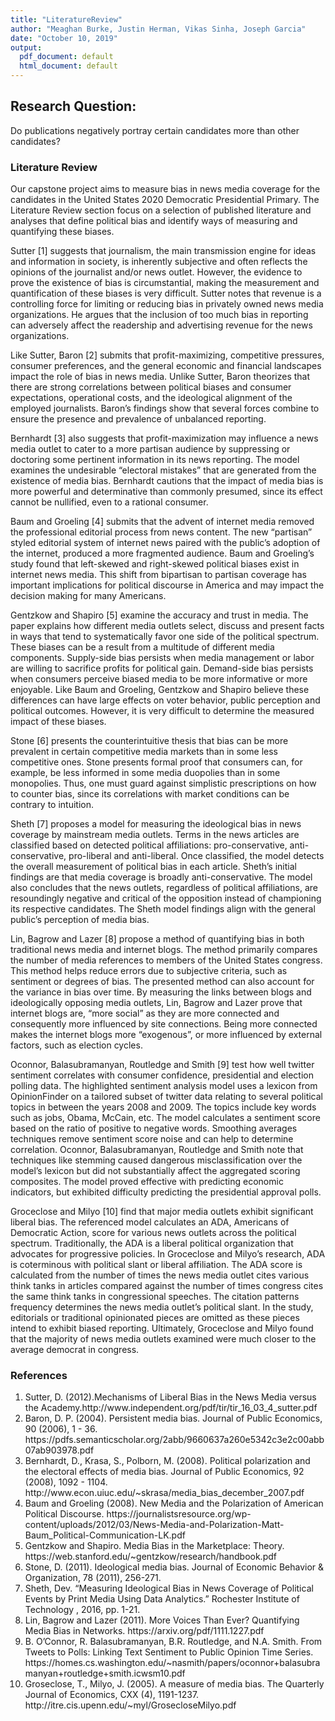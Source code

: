 ---
title: "LiteratureReview"
author: "Meaghan Burke, Justin Herman, Vikas Sinha, Joseph Garcia"
date: "October 10, 2019"
output:
  pdf_document: default
  html_document: default
---

## Research Question: 

Do publications negatively portray certain candidates more than other candidates?

### Literature Review

Our capstone project aims to measure bias in news media coverage for the candidates in the United States 2020 Democratic Presidential Primary. The Literature Review section focus on a selection of published literature and analyses that define political bias and identify ways of measuring and quantifying these biases. 

Sutter [1] suggests that journalism, the main transmission engine for ideas and information in society, is inherently subjective and often reflects the opinions of the journalist and/or news outlet. However, the evidence to prove the existence of bias is circumstantial, making the measurement and quantification of these biases is very difficult. Sutter notes that revenue is a controlling force for limiting or reducing bias in privately owned news media organizations. He argues that the inclusion of too much bias in reporting can adversely affect the readership and advertising revenue for the news organizations.

Like Sutter, Baron [2] submits that profit-maximizing, competitive pressures, consumer preferences, and the general economic and financial landscapes impact the role of bias in news media. Unlike Sutter, Baron theorizes that there are strong correlations between political biases and consumer expectations, operational costs, and the ideological alignment of the employed journalists. Baron's findings show that several forces combine to ensure the presence and prevalence of unbalanced reporting.

Bernhardt [3] also suggests that profit-maximization may influence a news media outlet to cater to a more partisan audience by suppressing or doctoring some pertinent information in its news reporting. The model examines the undesirable "electoral mistakes" that are generated from the existence of media bias. Bernhardt cautions that the impact of media bias is more powerful and determinative than commonly presumed, since its effect cannot be nullified, even to a rational consumer.

Baum and Groeling [4] submits that the advent of internet media removed the professional editorial process from news content. The new "partisan" styled editorial system of internet news paired with the public's adoption of the internet, produced a more fragmented audience. Baum and Groeling's study found that left-skewed and right-skewed political biases exist in internet news media. This shift from bipartisan to partisan coverage has important implications for political discourse in America and may impact the decision making for many Americans.

Gentzkow and Shapiro [5] examine the accuracy and trust in media. The paper explains how different media outlets select, discuss and present facts in ways that tend to systematically favor one side of the political spectrum. These biases can be a result from a multitude of different media components. Supply-side bias persists when media management or labor are willing to sacrifice profits for political gain. Demand-side bias persists when consumers perceive biased media to be more informative or more enjoyable. Like Baum and Groeling, Gentzkow and Shapiro believe these differences can have large effects on voter behavior, public perception and political outcomes. However, it is very difficult to determine the measured impact of these biases. 

Stone [6] presents the counterintuitive thesis that bias can be more prevalent in certain competitive media markets than in some less competitive ones. Stone presents formal proof that consumers can, for example, be less informed in some media duopolies than in some monopolies. Thus, one must guard against simplistic prescriptions on how to counter bias, since its correlations with market conditions can be contrary to intuition.

Sheth [7] proposes a model for measuring the ideological bias in news coverage by mainstream media outlets. Terms in the news articles are classified based on detected political affiliations: pro-conservative, anti-conservative, pro-liberal and anti-liberal. Once classified, the model detects the overall measurement of political bias in each article. Sheth's initial findings are that media coverage is broadly anti-conservative. The model also concludes that the news outlets, regardless of political affiliations, are resoundingly negative and critical of the opposition instead of championing its respective candidates. The Sheth model findings align with the general public's perception of media bias. 

Lin, Bagrow and Lazer [8] propose a method of quantifying bias in both traditional news media and internet blogs. The method primarily compares the number of media references to members of the United States congress. This method helps reduce errors due to subjective criteria, such as sentiment or degrees of bias. The presented method can also account for the variance in bias over time. By measuring the links between blogs and ideologically opposing media outlets, Lin, Bagrow and Lazer prove that internet blogs are, "more social" as they are more connected and consequently more influenced by site connections. Being more connected makes the internet blogs more "exogenous", or more influenced by external factors, such as election cycles.

Oconnor, Balasubramanyan, Routledge and Smith [9] test how well twitter sentiment correlates with consumer confidence, presidential and election polling data. The highlighted sentiment analysis model uses a lexicon from OpinionFinder on a tailored subset of twitter data relating to several political topics in between the years 2008 and 2009. The topics include key words such as jobs, Obama, McCain, etc. The model calculates a sentiment score based on the ratio of positive to negative words. Smoothing averages techniques remove sentiment score noise and can help to determine correlation.  Oconnor, Balasubramanyan, Routledge and Smith note that techniques like stemming caused dangerous misclassification over the model's lexicon but did not substantially affect the aggregated scoring composites.  The model proved effective with predicting economic indicators, but exhibited difficulty predicting the presidential approval polls.          

Groceclose and Milyo [10] find that major media outlets exhibit significant liberal bias. The referenced model calculates an ADA, Americans of Democratic Action, score for various news outlets across the political spectrum. Traditionally, the ADA is a liberal political organization that advocates for progressive policies. In Groceclose and Milyo's research, ADA is coterminous with political slant or liberal affiliation. The ADA score is calculated from the number of times the news media outlet cites various think tanks in articles compared against the number of times congress cites the same think tanks in congressional speeches.  The citation patterns frequency determines the news media outlet's political slant. In the study, editorials or traditional opinionated pieces are omitted as these pieces intend to exhibit biased reporting. Ultimately, Groceclose and Milyo found that the majority of news media outlets examined were much closer to the average democrat in congress. 




### References

1.	Sutter, D. (2012).Mechanisms of Liberal Bias in the News Media versus the Academy.http://www.independent.org/pdf/tir/tir_16_03_4_sutter.pdf
2.	Baron, D. P. (2004). Persistent media bias. Journal of Public Economics, 90 (2006), 1 - 36.  https://pdfs.semanticscholar.org/2abb/9660637a260e5342c3e2c00abb07ab903978.pdf
3.	Bernhardt, D., Krasa, S., Polborn, M. (2008). Political polarization and the electoral effects of media bias. Journal of Public Economics, 92 (2008), 1092 - 1104. http://www.econ.uiuc.edu/~skrasa/media_bias_december_2007.pdf
4.	Baum and Groeling (2008). New Media and the Polarization of American Political Discourse. https://journalistsresource.org/wp-content/uploads/2012/03/News-Media-and-Polarization-Matt-Baum_Political-Communication-LK.pdf
5.	Gentzkow and Shapiro. Media Bias in the Marketplace: Theory. https://web.stanford.edu/~gentzkow/research/handbook.pdf   
6.	Stone, D. (2011). Ideological media bias. Journal of Economic Behavior & Organization, 78 (2011), 256-271.
7.	Sheth, Dev. "Measuring Ideological Bias in News Coverage of Political Events by Print Media Using Data Analytics." Rochester Institute of Technology , 2016, pp. 1-21.
8.	Lin, Bagrow and Lazer (2011). More Voices Than Ever? Quantifying Media Bias in Networks. https://arxiv.org/pdf/1111.1227.pdf
9.	B. O'Connor, R. Balasubramanyan, B.R. Routledge, and N.A. Smith. From Tweets to Polls: Linking Text Sentiment to Public Opinion Time Series. https://homes.cs.washington.edu/~nasmith/papers/oconnor+balasubramanyan+routledge+smith.icwsm10.pdf
10.	Groseclose, T., Milyo, J. (2005). A measure of media bias. The Quarterly Journal of Economics, CXX (4), 1191-1237. http://itre.cis.upenn.edu/~myl/GrosecloseMilyo.pdf
